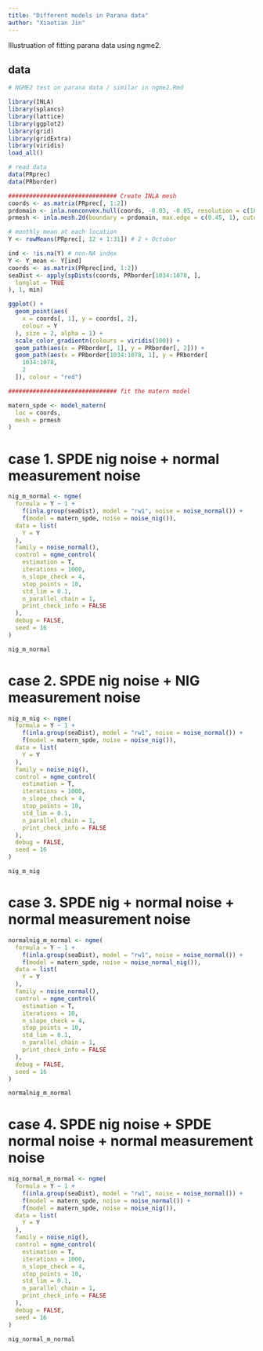 ```yaml
---
title: "Different models in Parana data"
author: "Xiaotian Jin"
---
```


Illustruation of fitting parana data using ngme2.

## data

```r
# NGME2 test on parana data / similar in ngme2.Rmd

library(INLA)
library(splancs)
library(lattice)
library(ggplot2)
library(grid)
library(gridExtra)
library(viridis)
load_all()

# read data
data(PRprec)
data(PRborder)

############################### Create INLA mesh
coords <- as.matrix(PRprec[, 1:2])
prdomain <- inla.nonconvex.hull(coords, -0.03, -0.05, resolution = c(100, 100))
prmesh <- inla.mesh.2d(boundary = prdomain, max.edge = c(0.45, 1), cutoff = 0.2)

# monthly mean at each location
Y <- rowMeans(PRprec[, 12 + 1:31]) # 2 + Octobor

ind <- !is.na(Y) # non-NA index
Y <- Y_mean <- Y[ind]
coords <- as.matrix(PRprec[ind, 1:2])
seaDist <- apply(spDists(coords, PRborder[1034:1078, ],
  longlat = TRUE
), 1, min)

ggplot() +
  geom_point(aes(
    x = coords[, 1], y = coords[, 2],
    colour = Y
  ), size = 2, alpha = 1) +
  scale_color_gradientn(colours = viridis(100)) +
  geom_path(aes(x = PRborder[, 1], y = PRborder[, 2])) +
  geom_path(aes(x = PRborder[1034:1078, 1], y = PRborder[
    1034:1078,
    2
  ]), colour = "red")

############################### fit the matern model

matern_spde <- model_matern(
  loc = coords,
  mesh = prmesh
)
```

# case 1. SPDE nig noise + normal measurement noise

```r
nig_m_normal <- ngme(
  formula = Y ~ 1 +
    f(inla.group(seaDist), model = "rw1", noise = noise_normal()) +
    f(model = matern_spde, noise = noise_nig()),
  data = list(
    Y = Y
  ),
  family = noise_normal(),
  control = ngme_control(
    estimation = T,
    iterations = 1000,
    n_slope_check = 4,
    stop_points = 10,
    std_lim = 0.1,
    n_parallel_chain = 1,
    print_check_info = FALSE
  ),
  debug = FALSE,
  seed = 16
)

nig_m_normal
```

# case 2. SPDE nig noise + NIG measurement noise

```r
nig_m_nig <- ngme(
  formula = Y ~ 1 +
    f(inla.group(seaDist), model = "rw1", noise = noise_normal()) +
    f(model = matern_spde, noise = noise_nig()),
  data = list(
    Y = Y
  ),
  family = noise_nig(),
  control = ngme_control(
    estimation = T,
    iterations = 1000,
    n_slope_check = 4,
    stop_points = 10,
    std_lim = 0.1,
    n_parallel_chain = 1,
    print_check_info = FALSE
  ),
  debug = FALSE,
  seed = 16
)

nig_m_nig
```

# case 3. SPDE nig + normal noise + normal measurement noise

```r
normalnig_m_normal <- ngme(
  formula = Y ~ 1 +
    f(inla.group(seaDist), model = "rw1", noise = noise_normal()) +
    f(model = matern_spde, noise = noise_normal_nig()),
  data = list(
    Y = Y
  ),
  family = noise_normal(),
  control = ngme_control(
    estimation = T,
    iterations = 10,
    n_slope_check = 4,
    stop_points = 10,
    std_lim = 0.1,
    n_parallel_chain = 1,
    print_check_info = FALSE
  ),
  debug = FALSE,
  seed = 16
)

normalnig_m_normal
```

# case 4. SPDE nig noise + SPDE normal noise + normal measurement noise

```r
nig_normal_m_normal <- ngme(
  formula = Y ~ 1 +
    f(inla.group(seaDist), model = "rw1", noise = noise_normal()) +
    f(model = matern_spde, noise = noise_normal()) +
    f(model = matern_spde, noise = noise_nig()),
  data = list(
    Y = Y
  ),
  family = noise_nig(),
  control = ngme_control(
    estimation = T,
    iterations = 1000,
    n_slope_check = 4,
    stop_points = 10,
    std_lim = 0.1,
    n_parallel_chain = 1,
    print_check_info = FALSE
  ),
  debug = FALSE,
  seed = 16
)

nig_normal_m_normal
```